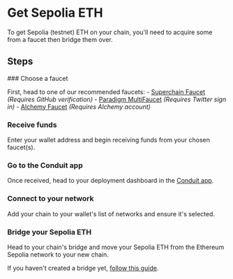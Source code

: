 
# Get Sepolia ETH

To get Sepolia (testnet) ETH on your chain, you'll need to acquire some from a faucet then bridge them over.

## Steps

<Steps>
### Choose a faucet

First, head to one of our recommended faucets: - [Superchain Faucet](https://app.optimism.io/faucet) _(Requires GitHub verification)_ - [Paradigm MultiFaucet](https://faucet.paradigm.xyz/) _(Requires Twitter sign in)_ - [Alchemy Faucet](https://www.alchemy.com/faucets/ethereum-sepolia) _(Requires Alchemy account)_

### Receive funds

Enter your wallet address and begin receiving funds from your chosen faucet(s).

### Go to the Conduit app

Once received, head to your deployment dashboard in the [Conduit app](https://app.conduit.xyz/).

### Connect to your network

Add your chain to your wallet's list of networks and ensure it's selected.

### Bridge your Sepolia ETH

Head to your chain's bridge and move your Sepolia ETH from the Ethereum Sepolia network to your new chain.

If you haven't created a bridge yet, [follow this guide](https://docs.conduit.xyz/guides/bridge-ui).

</Steps>
